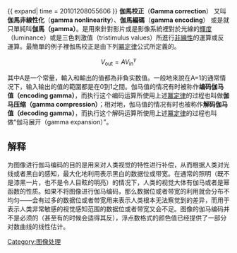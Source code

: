 {{unreferenced|time=2019-03-02T11:46:19+00:00}}
{{
expand| time = 20101208055606
}}
'''伽馬校正'''（'''Gamma correction'''） 又叫'''伽馬非線性化'''（'''gamma nonlinearity'''）、'''伽馬編碼'''（'''gamma encoding'''） 或是就只單純叫'''伽馬（gamma）'''。是用來針對影片或是影像系統裡對於光線的[[輝度|輝度]]（luminance）或是三色刺激值（tristimulus values）所進行[[非線性|非線性]]的運算或反運算。最簡單的例子裡伽馬校正是由下列[[冪定律|冪定律]]公式所定義的。

:<math>V_{\text{out}} = A {V_{\text{in}}}^{\gamma}</math>

其中A是一个常量，輸入和輸出的值都為非負实数值。一般地來說在A=1的通常情况下，输入输出的值的範圍都是在0到1之間。伽马值{{nowrap|''γ'' < 1}}的情况有时被称作'''编码伽马值（encoding gamma）'''，而执行这个编码运算所使用上述[[冪定律|冪定律]]的过程也叫做'''伽马压缩（gamma compression）'''；相对地，伽马值{{nowrap|''γ'' > 1}}的情况有时也被称作'''解码伽马值（decoding gamma）'''，而执行这个解码运算所使用上述[[冪定律|冪定律]]的过程也叫做“伽马展开（gamma expansion）”。

==解释==
为图像进行伽马编码的目的是用来对人类视觉的特性进行补偿，从而根据人类对光线或者黑白的感知，最大化地利用表示黑白的数据位或带宽。在通常的照明（既不是漆黑一片，也不是令人目眩的明亮）的情况下，人类的视觉大体有伽马或者是幂函数的性质。如果不将图像进行伽马编码，那么数据位或者带宽的利用就会分布不均匀——会有过多的数据位或者带宽用来表示人类根本无法察觉到的差异，而用于表示人类非常敏感的视觉感知范围的数据位或者带宽又会不足。图像的伽马编码并不是必须的（甚至有的时候会适得其反），浮点数格式的颜色值已经提供了一部分对数曲线的线性估计。

{{Tech-stub}}

[[Category:图像处理|Category:图像处理]]